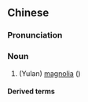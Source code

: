 {{also|玉兰}}
==Chinese==
{{zh-forms|s=玉兰}}

===Pronunciation===
{{zh-pron
|m=yùlán
|c=juk6 lan4
|h=pfs=ngiu̍k-làn/s:ngiu̍k-nàn
|mn=gio̍k-lân
|cat=n
}}

===Noun===
{{zh-noun}}

# (Yulan) [[magnolia]] ({{taxlink|Magnolia denudata|species|noshow=1}})

====Derived terms====
{{zh-der|玉蘭花}}

{{zh-cat|Trees}}